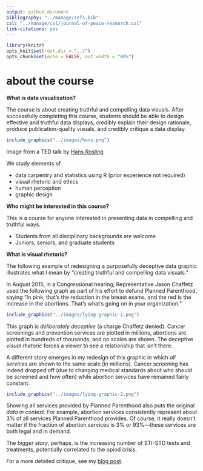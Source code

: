 ```yaml
---
output: github_document
bibliography: "../manage/refs.bib" 
csl: "../manage/csl/journal-of-peace-research.csl"
link-citations: yes
---
```


```r
library(knitr)
opts_knit$set(root.dir = "../")
opts_chunk$set(echo = FALSE, out.width = "80%")
```

# about the course

**What is data visualization?**

The course is about creating truthful and compelling data visuals. After successfully completing this course, students should be able to design effective and truthful data displays, credibly explain their design rationale, produce publication-quality visuals, and credibly critique a data display.

```r
include_graphics("../images/hans.png")
```

Image from a TED talk by [Hans Rosling](https://www.ted.com/talks/hans_rosling_shows_the_best_stats_you_ve_ever_seen#t-270297)

We study elements of 

- data carpentry and statistics using R (prior experience not required)
- visual rhetoric and ethics 
- human perception 
- graphic design 

**Who might be interested in this course?** 

This is a course for anyone interested in presenting data in compelling and truthful ways. 

- Students from all disciplinary backgrounds are welcome 
- Juniors, seniors, and graduate students 




**What is  visual rhetoric?** 

The following example of redesigning a purposefully deceptive data graphic illustrates what I mean by "creating truthful and compelling data visuals."

In August 2015, in a Congressional hearing, Representative Jason Chaffetz used the following graph as part of his effort to defund Planned Parenthood, saying "In pink, that's the reduction in the breast exams, and the red is the increase in the abortions. That’s what's going on in your organization." 

```r
include_graphics("../images/lying-graphic-1.png")
```

This graph is *deliberately deceptive* (a charge Chaffetz denied). Cancer screenings and prevention services are plotted in millions, abortions are plotted in hundreds of thousands, and no scales are shown. The deceptive *visual rhetoric* forces a viewer to see a relationship that isn’t there. 

A different story emerges in my redesign of this graphic in which *all services* are shown to the same scale (in millions). Cancer screening has indeed dropped off (due to changing medical standards about who should be screened and how often) while abortion services have remained fairly constant. 


```r
include_graphics("../images/lying-graphic-2.png")
```

Showing all services provided by Planned Parenthood also puts the original *data in context*. For example, abortion services consistently represent about 3% of all services Planned Parenthood provides. Of course, it really doesn't matter if the fraction of abortion services is 3% or 93%---these services are both legal and in demand. 

The *bigger story*, perhaps, is the increasing number of STI-STD tests and treatments, potentially correlated to the opiod crisis. 

For a more detailed critique, see my [blog post](http://www.graphdoctor.com/archives/1248). 


